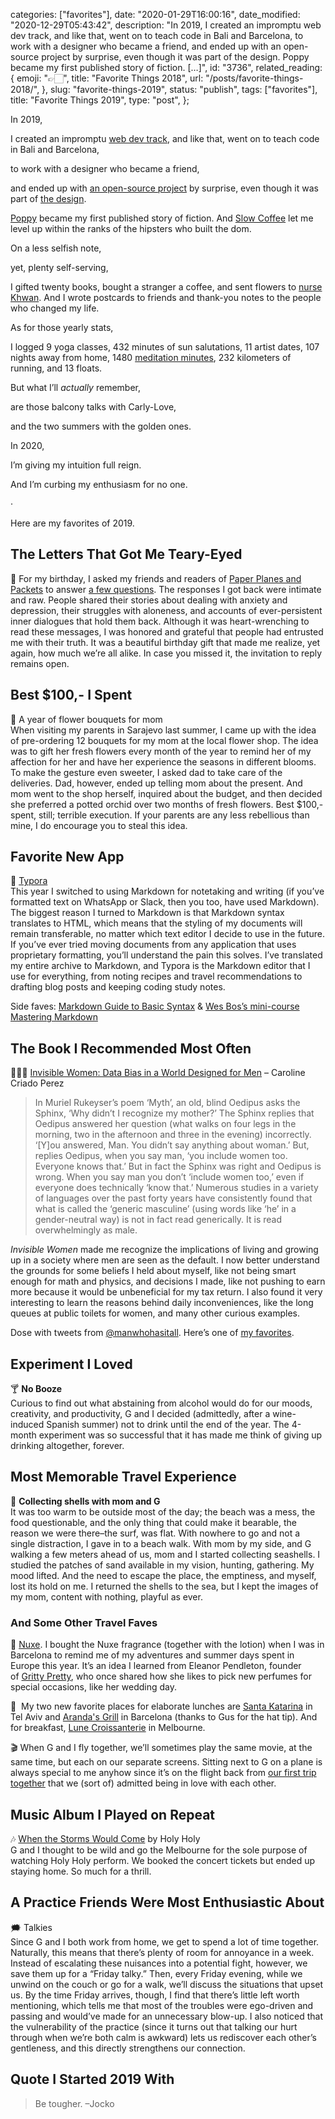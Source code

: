 
  categories: ["favorites"],
  date: "2020-01-29T16:00:16",
  date_modified: "2020-12-29T05:43:42",
  description:
    "In 2019, I created an impromptu web dev track, and like that, went on to teach code in Bali and Barcelona, to work with a designer who became a friend, and ended up with an open-source project by surprise, even though it was part of the design. Poppy became my first published story of fiction. […]",
  id: "3736",
  related_reading: {
    emoji: "👉🏻",
    title: "Favorite Things 2018",
    url: "/posts/favorite-things-2018/",
  },
  slug: "favorite-things-2019",
  status: "publish",
  tags: ["favorites"],
  title: "Favorite Things 2019",
  type: "post",
};


In 2019,

I created an impromptu [web dev track](/posts/leap-of-code/), and like that, went on to teach code in Bali and Barcelona,

to work with a designer who became a friend,

and ended up with [an open-source project](https://github.com/mirhamasala/lw_city_guide) by surprise, even though it was part of [the design](/posts/leap-of-code#the-curriculum).

[Poppy](/posts/poppy/) became my first published story of fiction. And [Slow Coffee](/posts/slow-coffee/) let me level up within the ranks of the hipsters who built the dom.

On a less selfish note,

yet, plenty self-serving,

I gifted twenty books, bought a stranger a coffee, and sent flowers to [nurse Khwan](/posts/favorite-things-2018#the-act-of-kindness-that-got-me-teary-eyed). And I wrote postcards to friends and thank-you notes to the people who changed my life.

As for those yearly stats,

I logged 9 yoga classes, 432 minutes of sun salutations, 11 artist dates, 107 nights away from home, 1480 [meditation minutes](/posts/favorite-things-2018#favorite-new-app), 232 kilometers of running, and 13 floats.

But what I’ll _actually_ remember,

are those balcony talks with Carly-Love,

and the two summers with the golden ones.

In 2020,

I’m giving my intuition full reign.

And I’m curbing my enthusiasm for no one.

·

Here are my favorites of 2019.

## The Letters That Got Me Teary-Eyed

💌 For my birthday, I asked my friends and readers of [Paper Planes and Packets](/letters/) to answer [a few questions](/letters/paper-planes-packets-0819#a-birthday-wish). The responses I got back were intimate and raw. People shared their stories about dealing with anxiety and depression, their struggles with aloneness, and accounts of ever-persistent inner dialogues that hold them back. Although it was heart-wrenching to read these messages, I was honored and grateful that people had entrusted me with their truth. It was a beautiful birthday gift that made me realize, yet again, how much we’re all alike. In case you missed it, the invitation to reply remains open.

## Best $100,- I Spent

🥀 A year of flower bouquets for mom\
When visiting my parents in Sarajevo last summer, I came up with the idea of pre-ordering 12 bouquets for my mom at the local flower shop. The idea was to gift her fresh flowers every month of the year to remind her of my affection for her and have her experience the seasons in different blooms. To make the gesture even sweeter, I asked dad to take care of the deliveries. Dad, however, ended up telling mom about the present. And mom went to the shop herself, inquired about the budget, and then decided she preferred a potted orchid over two months of fresh flowers. Best $100,- spent, still; terrible execution. If your parents are any less rebellious than mine, I do encourage you to steal this idea.

## Favorite New App

📃 [Typora](https://www.typora.io/)\
This year I switched to using Markdown for notetaking and writing (if you’ve formatted text on WhatsApp or Slack, then you too, have used Markdown). The biggest reason I turned to Markdown is that Markdown syntax translates to HTML, which means that the styling of my documents will remain transferable, no matter which text editor I decide to use in the future. If you’ve ever tried moving documents from any application that uses proprietary formatting, you’ll understand the pain this solves. I’ve translated my entire archive to Markdown, and Typora is the Markdown editor that I use for everything, from noting recipes and travel recommendations to drafting blog posts and keeping coding study notes.

Side faves: [Markdown Guide to Basic Syntax](https://www.markdownguide.org/basic-syntax/) & [Wes Bos’s mini-course Mastering Markdown](https://masteringmarkdown.com/)

## The Book I Recommended Most Often

🧗🏻‍♀️ [Invisible Women: Data Bias in a World Designed for Men](https://www.amazon.com/dp/1419729071/) – Caroline Criado Perez

> In Muriel Rukeyser’s poem ‘Myth’, an old, blind Oedipus asks the Sphinx, ‘Why didn’t I recognize my mother?’ The Sphinx replies that Oedipus answered her question (what walks on four legs in the morning, two in the afternoon and three in the evening) incorrectly. ‘\[Y]ou answered, Man. You didn’t say anything about woman.’ But, replies Oedipus, when you say man, ‘you include women too. Everyone knows that.’ But in fact the Sphinx was right and Oedipus is wrong. When you say man you don’t ‘include women too,’ even if everyone does technically ‘know that.’ Numerous studies in a variety of languages over the past forty years have consistently found that what is called the ‘generic masculine’ (using words like ‘he’ in a gender-neutral way) is not in fact read generically. It is read overwhelmingly as male.

_Invisible Women_ made me recognize the implications of living and growing up in a society where men are seen as the default. I now better understand the grounds for some beliefs I held about myself, like not being smart enough for math and physics, and decisions I made, like not pushing to earn more because it would be unbeneficial for my tax return. I also found it very interesting to learn the reasons behind daily inconveniences, like the long queues at public toilets for women, and many other curious examples.

Dose with tweets from [@manwhohasitall](https://twitter.com/manwhohasitall). Here’s one of [my favorites](https://twitter.com/manwhohasitall/status/956527101410250752?s=20).

## Experiment I Loved

🍸 **No Booze**\
Curious to find out what abstaining from alcohol would do for our moods, creativity, and productivity, G and I decided (admittedly, after a wine-induced Spanish summer) not to drink until the end of the year. The 4-month experiment was so successful that it has made me think of giving up drinking altogether, forever.

## Most Memorable Travel Experience

🐚 **Collecting shells with mom and G**\
It was too warm to be outside most of the day; the beach was a mess, the food questionable, and the only thing that could make it bearable, the reason we were there–the surf, was flat. With nowhere to go and not a single distraction, I gave in to a beach walk. With mom by my side, and G walking a few meters ahead of us, mom and I started collecting seashells. I studied the patches of sand available in my vision, hunting, gathering. My mood lifted. And the need to escape the place, the emptiness, and myself, lost its hold on me. I returned the shells to the sea, but I kept the images of my mom, content with nothing, playful as ever.

### And Some Other Travel Faves

🐞 [Nuxe](https://www.nuxe.com/en/prodigieux-parfum/prodigieux-le-parfum). I bought the Nuxe fragrance (together with the lotion) when I was in Barcelona to remind me of my adventures and summer days spent in Europe this year. It’s an idea I learned from Eleanor Pendleton, founder of [Gritty Pretty](https://grittypretty.com/), who once shared how she likes to pick new perfumes for special occasions, like her wedding day.

🥐  My two new favorite places for elaborate lunches are [Santa Katarina](https://goo.gl/maps/Em2jdPB67h7StQZG9) in Tel Aviv and [Aranda's Grill](https://goo.gl/maps/TdYPnSE5QSprTVzS9) in Barcelona (thanks to Gus for the hat tip). And for breakfast, [Lune Croissanterie](https://goo.gl/maps/vi9QEFvHLSicFawi7) in Melbourne.

🎬 When G and I fly together, we’ll sometimes play the same movie, at the same time, but each on our separate screens. Sitting next to G on a plane is always special to me anyhow since it’s on the flight back from [our first trip together](/posts/love-in-a-time-machine/) that we (sort of) admitted being in love with each other.

## Music Album I Played on Repeat

🎶 [When the Storms Would Come](https://open.spotify.com/album/07c9cYHn8ZAWjVnl9j6gmG) by Holy Holy\
G and I thought to be wild and go the Melbourne for the sole purpose of watching Holy Holy perform. We booked the concert tickets but ended up staying home. So much for a thrill.

## A Practice Friends Were Most Enthusiastic About

🗯 Talkies\
Since G and I both work from home, we get to spend a lot of time together. Naturally, this means that there’s plenty of room for annoyance in a week. Instead of escalating these nuisances into a potential fight, however, we save them up for a “Friday talky.” Then, every Friday evening, while we unwind on the couch or go for a walk, we’ll discuss the situations that upset us. By the time Friday arrives, though, I find that there’s little left worth mentioning, which tells me that most of the troubles were ego-driven and passing and would’ve made for an unnecessary blow-up. I also noticed that the vulnerability of the practice (since it turns out that talking our hurt through when we’re both calm is awkward) lets us rediscover each other’s gentleness, and this directly strengthens our connection.

## Quote I Started 2019 With

> Be tougher. –Jocko
